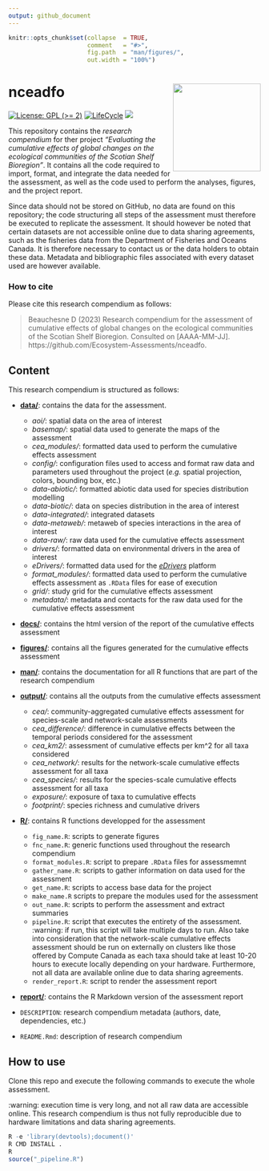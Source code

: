 ```yaml
---
output: github_document
---
```


<!-- README.md is generated from README.Rmd. Please edit that file -->


```r
knitr::opts_chunk$set(collapse  = TRUE,
                      comment   = "#>",
                      fig.path  = "man/figures/",
                      out.width = "100%")
```



# nceadfo <a href='https://github.com/Ecosystem-Assessments/nceadfo'><img src='man/figures/logo.png' align="right" height="175" /></a>

<!-- badges: start -->
[![License: GPL (>= 2)](https://img.shields.io/badge/License-GPL%20%28%3E%3D%202%29-blue.svg)](https://choosealicense.com/licenses/gpl-2.0/)
[![LifeCycle](https://img.shields.io/badge/lifecycle-experimental-orange)](https://lifecycle.r-lib.org/articles/stages.html#preliminary)
![](https://img.shields.io/badge/status-preliminary-blue.svg)
<!-- badges: end -->

This repository contains the *research compendium* for ther project *"Evaluating the cumulative effects of global changes on the ecological communities of the Scotian Shelf Bioregion"*. It contains all the code required to import, format, and integrate the data needed for the assessment, as well as the code used to perform the analyses, figures, and the project report. 

Since data should not be stored on GitHub, no data are found on this repository; the code structuring all steps of the assessment must therefore be executed to replicate the assessment. It should however be noted that certain datasets are not accessible online due to data sharing agreements, such as the fisheries data from the Department of Fisheries and Oceans Canada. It is therefore necessary to contact us or the data holders to obtain these  data. Metadata and bibliographic files associated with every dataset used are however available.


### How to cite

Please cite this research compendium as follows:

> Beauchesne D (2023) Research compendium for the assessment of cumulative effects of global changes on the ecological communities of the Scotian Shelf Bioregion. Consulted on [AAAA-MM-JJ]. https://github.com/Ecosystem-Assessments/nceadfo.

## Content

This research compendium is structured as follows: 

- [**data/**](https://github.com/Ecosystem-Assessments/nceadfo/tree/main/data): contains the data for the assessment.
  - *aoi/*: spatial data on the area of interest
  - *basemap/*: spatial data used to generate the maps of the assessment
  - *cea_modules/*: formatted data used to perform the cumulative effects assessment
  - *config/*: configuration files used to access and format raw data and parameters used throughout the project (*e.g.* spatial projection, colors, bounding box, etc.)
  - *data-abiotic/*: formatted abiotic data used for species distribution modelling
  - *data-biotic/*: data on species distribution in the area of interest
  - *data-integrated/*: integrated datasets 
  - *data-metaweb/*: metaweb of species interactions in the area of interest
  - *data-raw/*: raw data used for the cumulative effects assessment
  - *drivers/*: formatted data on environmental drivers in the area of interest
  - *eDrivers/*: formatted data used for the [*eDrivers*](https://david-beauchesne.shinyapps.io/edriversapp/) platform
  - *format_modules/*: formatted data used to perform the cumulative effects assessment as `.RData` files for ease of execution
  - *grid/*: study grid for the cumulative effects assessment
  - *metadata/*: metadata and contacts for the raw data used for the cumulative effects assessment


- [**docs/**](https://github.com/Ecosystem-Assessments/nceadfo/tree/main/docs): contains the html version of the report of the cumulative effects assessment

- [**figures/**](https://github.com/Ecosystem-Assessments/nceadfo/tree/main/figures): contains all the figures generated for the cumulative effects assessment 

- [**man/**](https://github.com/Ecosystem-Assessments/nceadfo/tree/main/man): contains the documentation for all R functions that are part of the research compendium

- [**output/**](https://github.com/Ecosystem-Assessments/nceadfo/tree/main/output): contains all the outputs from the cumulative effects assessment 
  - *cea/*: community-aggregated cumulative effects assessment for species-scale and network-scale assessments
  - *cea_difference/*: difference in cumulative effects between the temporal periods considered for the assessment
  - *cea_km2/*: assessment of cumulative effects per km^2 for all taxa considered
  - *cea_network/*: results for the network-scale cumulative effects assessment for all taxa
  - *cea_species/*: results for the species-scale cumulative effects assessment for all taxa
  - *exposure/*: exposure of taxa to cumulative effects 
  - *footprint/*: species richness and cumulative drivers

- [**R/**](https://github.com/Ecosystem-Assessments/nceadfo/tree/main/R): contains R functions developped for the assessment
  - `fig_name.R`: scripts to generate figures
  - `fnc_name.R`: generic functions used throughout the research compendium
  - `format_modules.R`: script to prepare `.RData` files for assessmemnt
  - `gather_name.R`: scripts to gather information on data used for the assessment
  - `get_name.R`: scripts to access base data for the project
  - `make_name.R` scripts to prepare the modules used for the assessment
  - `out_name.R`: scripts to perform the assessment and extract summaries
  - `pipeline.R`: script that executes the entirety of the assessment. :warning: if run, this script will take multiple days to run. Also take into consideration that the network-scale cumulative effects assessment should be run on externally on clusters like those offered by Compute Canada as each taxa should take at least 10-20 hours to execute locally depending on your hardware. Furthermore, not all data are available online due to data sharing agreements.
  - `render_report.R`: script to render the assessment report

- [**report/**](https://github.com/Ecosystem-Assessments/nceadfo/tree/main/report): contains the R Markdown version of the assessment report

- `DESCRIPTION`: research compendium metadata (authors, date, dependencies, etc.)
- `README.Rmd`: description of research compendium


## How to use

Clone this repo and execute the following commands to execute the whole assessment.

:warning: execution time is very long, and not all raw data are accessible online. This research compendium is thus not fully reproducible due to hardware limitations and data sharing agreements. 

```r
R -e 'library(devtools);document()'
R CMD INSTALL .
R
source("_pipeline.R")
```
